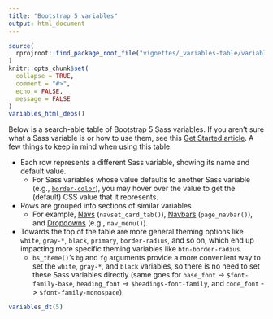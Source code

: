 ```yaml
---
title: "Bootstrap 5 variables"
output: html_document
---
```


<!-- Generated by _variables-template.Rmd: do not edit by hand -->

```r
source(
  rprojroot::find_package_root_file("vignettes/_variables-table/variables-table.R")
)
knitr::opts_chunk$set(
  collapse = TRUE,
  comment = "#>",
  echo = FALSE,
  message = FALSE
)
variables_html_deps()
```

Below is a search-able table of Bootstrap 5 Sass variables. If you aren't sure what a Sass variable is or how to use them, see this [Get Started article](../theming). A few things to keep in mind when using this table:

* Each row represents a different Sass variable, showing its name and default value.
    * For Sass variables whose value defaults to another Sass variable (e.g., [`border-color`](#border-color)), you may hover over the value to get the (default) CSS value that it represents.
* Rows are grouped into sections of similar variables
    * For example, [Navs](#nav-link-padding-y) (`navset_card_tab()`), [Navbars](#navbar-padding-y) (`page_navbar()`), and [Dropdowns](#dropdown-min-width) (e.g., `nav_menu()`).
* Towards the top of the table are more general theming options like `white`, `gray-*`, `black`, `primary`, `border-radius`, and so on, which end up impacting more specific theming variables like `btn-border-radius`.
    * `bs_theme()`'s `bg` and `fg` arguments provide a more convenient way to set the `white`, `gray-*`, and `black` variables, so there is no need to set these Sass variables directly (same goes for `base_font` -> `$font-family-base`, `heading_font` -> `$headings-font-family`, and `code_font` -> `$font-family-monospace`).

```r
variables_dt(5)
```
